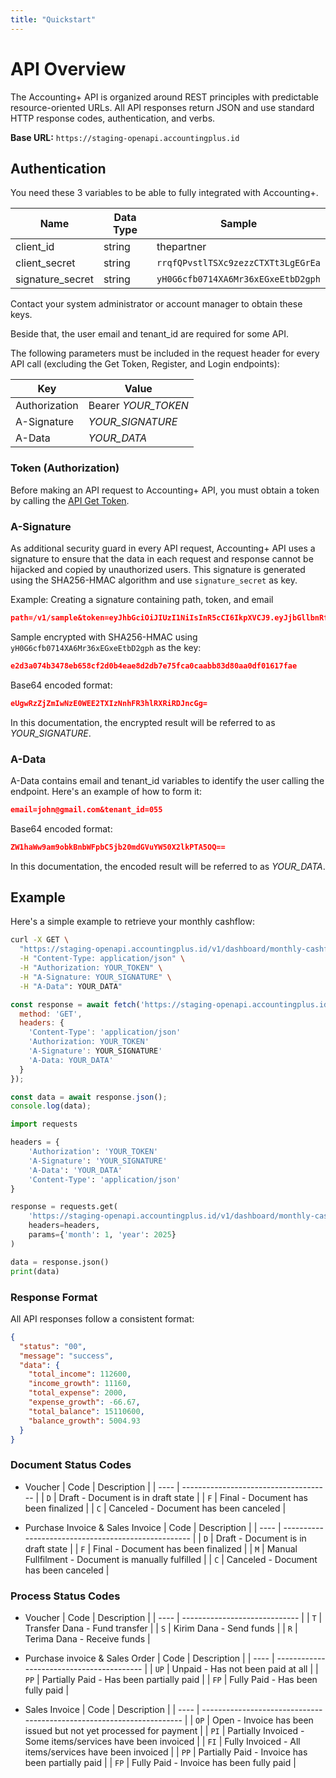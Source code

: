```yaml
---
title: "Quickstart"
---
```


# API Overview

The Accounting\+ API is organized around REST principles with predictable resource-oriented URLs. All API responses return JSON and use standard HTTP response codes, authentication, and verbs.

**Base URL:** `https://staging-openapi.accountingplus.id`

## Authentication

You need these 3 variables to be able to fully integrated with Accounting+.

| Name | Data Type | Sample |
|----|----|----|
| client_id | string | thepartner |
| client_secret | string | `rrqfQPvstlTSXc9zezzCTXTt3LgEGrEa` |
| signature_secret | string | `yH0G6cfb0714XA6Mr36xEGxeEtbD2gph` |

<Note>
  Contact your system administrator or account manager to obtain these keys.
</Note>

Beside that, the user email and tenant_id are required for some API.

The following parameters must be included in the request header for every API call (excluding the Get Token, Register, and Login endpoints):

| Key | Value |
|----|----|
| Authorization | Bearer _YOUR_TOKEN_ |
| A-Signature | _YOUR_SIGNATURE_ |
| A-Data | _YOUR_DATA_ |

### Token (Authorization)

Before making an API request to Accounting+ API, you must obtain a token by calling the [API Get Token](/api-reference/endpoint/get-token).

### A-Signature

As additional security guard in every API request, Accounting+ API uses a signature to ensure that the data in each request and response cannot be hijacked and copied by unauthorized users.
This signature is generated using the SHA256-HMAC algorithm and use `signature_secret` as key.

Example: Creating a signature containing path, token, and email

```json
path=/v1/sample&token=eyJhbGciOiJIUzI1NiIsInR5cCI6IkpXVCJ9.eyJjbGllbnRfaWQiOiJ0ZXN0In0.6c_QFWhU8Yvb_4kZ1kTiovsSfNKAC0oQ4tQs45rjy9U&email=john@gmail.com
```

Sample encrypted with SHA256-HMAC using `yH0G6cfb0714XA6Mr36xEGxeEtbD2gph` as the key:

```json
e2d3a074b3478eb658cf2d0b4eae8d2db7e75fca0caabb83d80aa0df01617fae
```

Base64 encoded format:

```json
eUgwRzZjZmIwNzE0WEE2TXIzNnhFR3hlRXRiRDJncGg=
```

In this documentation, the encrypted result will be referred to as *YOUR_SIGNATURE*.

### A-Data

A-Data contains email and tenant_id variables to identify the user calling the endpoint. Here's an example of how to form it:

```json
email=john@gmail.com&tenant_id=055
```

Base64 encoded format:

```json
ZW1haWw9am9obkBnbWFpbC5jb20mdGVuYW50X2lkPTA5OQ==
```

In this documentation, the encoded result will be referred to as *YOUR_DATA*.

## Example

Here's a simple example to retrieve your monthly cashflow:

<CodeGroup>

```bash cURL
curl -X GET \
  "https://staging-openapi.accountingplus.id/v1/dashboard/monthly-cashflow?month=1&year=2025" \
  -H "Content-Type: application/json" \
  -H "Authorization: YOUR_TOKEN" \
  -H "A-Signature: YOUR_SIGNATURE" \
  -H "A-Data": YOUR_DATA"
```

```javascript JavaScript
const response = await fetch('https://staging-openapi.accountingplus.id/v1/dashboard/monthly-cashflow?month=1&year=2025', {
  method: 'GET',
  headers: {
    'Content-Type': 'application/json'
    'Authorization: YOUR_TOKEN'
    'A-Signature': YOUR_SIGNATURE'
    'A-Data: YOUR_DATA'
  }
});

const data = await response.json();
console.log(data);
```

```python Python
import requests

headers = {
    'Authorization': 'YOUR_TOKEN'
    'A-Signature': 'YOUR_SIGNATURE'
    'A-Data': 'YOUR_DATA'
    'Content-Type': 'application/json'
}

response = requests.get(
    'https://staging-openapi.accountingplus.id/v1/dashboard/monthly-cashflow',
    headers=headers,
    params={'month': 1, 'year': 2025}
)

data = response.json()
print(data)
```

</CodeGroup>

### Response Format

All API responses follow a consistent format:

```json
{
  "status": "00",
  "message": "success",
  "data": {
    "total_income": 112600,
    "income_growth": 11160,
    "total_expense": 2000,
    "expense_growth": -66.67,
    "total_balance": 15110600,
    "balance_growth": 5004.93
  }
}
```

### Document Status Codes

- Voucher
  | Code | Description                           |
  | ---- | ------------------------------------- |
  | `D`  | Draft - Document is in draft state    |
  | `F`  | Final - Document has been finalized   |
  | `C`  | Canceled - Document has been canceled |

- Purchase Invoice & Sales Invoice
  | Code | Description                                         |
  | ---- | --------------------------------------------------- |
  | `D`  | Draft - Document is in draft state                  |
  | `F`  | Final - Document has been finalized                 |
  | `M`  | Manual Fullfilment - Document is manually fulfilled |
  | `C`  | Canceled - Document has been canceled               |

### Process Status Codes

- Voucher
  | Code | Description                   |
  | ---- | ----------------------------- |
  | `T`  | Transfer Dana - Fund transfer |
  | `S`  | Kirim Dana - Send funds       |
  | `R`  | Terima Dana - Receive funds   |

- Purchase invoice & Sales Order
  | Code | Description                               |
  | ---- | ----------------------------------------- |
  | `UP` | Unpaid - Has not been paid at all         |
  | `PP` | Partially Paid - Has been partially paid  |
  | `FP` | Fully Paid - Has been fully paid          |

- Sales Invoice
  | Code | Description                                                           |
  | ---- | --------------------------------------------------------------------- |
  | `OP` | Open - Invoice has been issued but not yet processed for payment      |
  | `PI` | Partially Invoiced - Some items/services have been invoiced           |
  | `FI` | Fully Invoiced - All items/services have been invoiced                |
  | `PP` | Partially Paid - Invoice has been partially paid                      |
  | `FP` | Fully Paid - Invoice has been fully paid                              |
